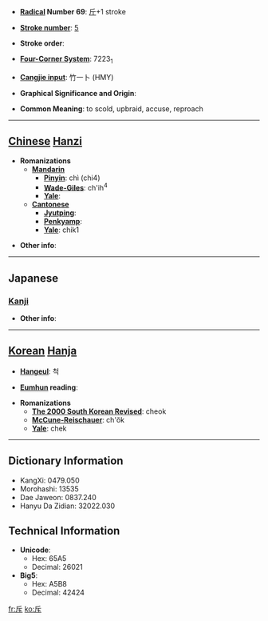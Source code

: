 * '''[[Wiktionary:Chinese radical index| Radical]] Number 69''': [[Wiktionary:Chinese radical index 斤|斤]]+1 stroke

* '''[[Wiktionary:Chinese total strokes index|Stroke number]]''': [[Wiktionary:Chinese total strokes index 5|5]]

* '''Stroke order''': 

* '''[[Wiktionary:Chinese four corner index|Four-Corner System]]''': 7223<sub>1</sub>

* '''[[Wiktionary:Chinese Cangjie index|Cangjie input]]''': 竹一卜 (HMY)

* '''Graphical Significance and Origin''': 

* '''Common Meaning''': to scold, upbraid, accuse, reproach

----

== [[Chinese]] [[Hanzi]] ==

* '''Romanizations'''
** '''[[Mandarin]]'''
*** '''[[Pinyin]]''': chì (chi4)
*** '''[[Wade-Giles]]''': ch'ih<sup>4</sup>
*** '''[[Yale]]''': 
** '''[[Cantonese]]'''
*** '''[[Jyutping]]''':
*** '''[[Penkyamp]]''': 
*** '''[[Yale]]''': chik1

* '''Other info''': 

----

==Japanese==
===[[Kanji]]===
{{kanji|on readings=[[せき]] (seki)
|kun readings=[[しりぞける]] (shirizokeru)
}}

* '''Other info''':  

----

== [[Korean]] [[Hanja]] ==

* '''[[Hangeul]]''': 척

* '''[[Eumhun]] reading''': 

* '''Romanizations'''
** '''[[The 2000 South Korean Revised Romanization|The 2000 South Korean Revised]]''': cheok
** '''[[McCune-Reischauer]]''': ch'ŏk
** '''[[Yale]]''': chek

----

== Dictionary Information ==

* KangXi: 0479.050
* Morohashi: 13535
* Dae Jaweon: 0837.240
* Hanyu Da Zidian: 32022.030

== Technical Information ==

* '''Unicode''':
** Hex: 65A5
** Decimal: 26021
* '''Big5''':
** Hex: A5B8
** Decimal: 42424

[[fr:斥]]
[[ko:斥]]